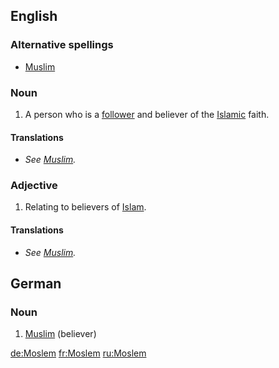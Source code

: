 {{also|moslem}}
==English==
===Alternative spellings===
* [[Muslim]]

===Noun===
{{en-noun}}
# A person who is a [[follower]] and believer of the [[Islamic]] faith.

====Translations====
* ''See [[Muslim]].''

===Adjective===
{{en-adj|-}}
# Relating to believers of [[Islam]].

====Translations====
* ''See [[Muslim]].''

==German==
===Noun===
{{infl|de|noun|g=m}}
# [[Muslim]] (believer)

{{tbot entry|German|Muslim|2008|October|de}}

[[de:Moslem]]
[[fr:Moslem]]
[[ru:Moslem]]